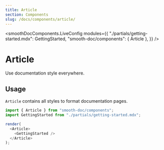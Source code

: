 ```yaml
---
title: Article
section: Components
slug: /docs/components/article/
---
```



<smoothDocComponents.LiveConfig
  modules={{
    "./partials/getting-started.mdx": GettingStarted,
    "smooth-doc/components": { Article },
  }}
/>

# Article

Use documentation style everywhere.

<carbon-ad />

## Usage

`Article` contains all styles to format documentation pages.

```js live noInline
import { Article } from "smooth-doc/components";
import GettingStarted from "./partials/getting-started.mdx";

render(
  <Article>
    <GettingStarted />
  </Article>
);
```
